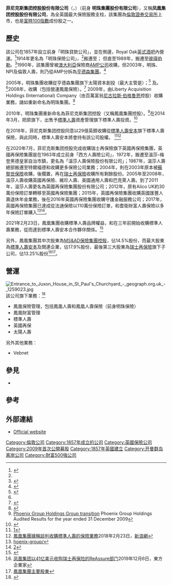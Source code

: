 {{Infobox company
| name = 菲尼克斯集团控股
| logo = Phoenix Group logo.svg
| type = [[上市公司|上市公司]]
| traded_as = {{Lse|PHNX}}
| key_people = {{ubl|{{wd-chairperson}}|{{wd-ceo}}}}
| industry = [[保險|保險]]
| revenue = 47.04億英鎊 (2020)<ref name=Results>{{cite web|url=http://otp.investis.com/clients/uk/phoenix_group1/rns/regulatory-story.aspx?newsid=1458947|title=Annual Results 2020|publisher=Phoenix Group|access-date=8 March 2021}}</ref>
| operating_income =15.04億英鎊(2020)<ref name=Results/>	
| net_income =8.34 億英鎊 (2020)<ref name=Results/>
| parent =
| subsid =
| footnotes =
| foundation = 1857年
| location = 英國[[倫敦|倫敦]]
| homepage = {{URL|https://www.thephoenixgroup.com}}
| slogan   =
}}

'''菲尼克斯集团控股股份有限公司'''（'''{{lang-en|Phoenix Group Holdings plc}}'''，{{Lse|PHNX}}）（前身 '''明珠集團股份有限公司'''），又稱'''凤凰集团控股股份有限公司'''，為全英國最大保險服務支柱，該集團為[[倫敦證券交易所|倫敦證券交易所]]上市，也是[[富時100指數|富時100指數]]成份股之一。

==歷史==
該公司在1857年設立前身「明珠貸款公司」，並在{{tsl|en|Whitechapel Bell Foundry|懷特查普鑄鐘廠}}側邊，Royal Oak[[英式酒吧|英式酒吧]]內營運。<ref name=history>{{Cite book|url=https://books.google.com/books?id=7ORcaQIgdcEC&pg=PT110|title=Bloody Foreigners: The Story of Immigration to Britain|first= Robert |last=Winder|publisher=Hachette Digital|year=2014|isbn=978-0748123964}}</ref>1914年更名為「明珠保險公司」，<ref name=history/>搬遷至{{tsl|en|252 High Holborn|霍本高街252號}}； 但直至1989年，搬遷至[[彼得伯勒|彼得伯勒]]。<ref>{{NHLE|desc=Pearl Assurance Company|num=1378890 |access-date=13 February 2017}}</ref>1990年，該集團曾被[[澳大利亞|澳大利亞]]保險商[[AMP公司|AMP公司]]收購，但2003年，明珠、NPI及倫敦人壽，則乃從AMP分拆為[[亨德森集團|亨德森集團]]。<ref name=amp>{{cite web|url=http://www.smh.com.au/news/Business/AMP-wins-as-UK-spinoff-sells-life-funds-for-26bn/2004/12/10/1102625535217.html|title= AMP wins as UK spinoff sells life funds for $2.6bn|publisher= Sydney Morning Herald|date=11 December 2004|access-date=28 February 2020}}</ref>

2005年，明珠集團收購從亨德森集團旗下太陽資本創投（最大主管是{{tsl|en|Hugh Osmond|雨果．奧斯蒙特}}）；<ref>{{cite web|url=https://www.telegraph.co.uk/finance/2750832/Rising-of-Sun-is-new-dawn-for-Osmond.html |title=Rising of Sun is new dawn for Osmond|publisher= Daily Telegraph|date=27 January 2002|access-date=28 February 2020}}</ref> 及{{tsl|en|TDR Capital|TDR創投公司}}。<ref name=amp/>2008年，收購{{tsl|en|Resolution plc|英國創造人壽}}（包括營運鳳凰保險）。<ref>{{cite web|url=https://www.theguardian.com/business/2007/nov/17/standardlife.resolution?gusrc=rss&feed=news |title=Resolution board says yes to £5bn Pearl bid|work=The Guardian|date=17 November 2007|access-date=28 February 2020}}</ref> 2009年，由Liberty Acquisition Holdings (International) Company（由百萬富翁[[尼古拉斯·伯格鲁恩|尼古拉斯·伯格鲁恩]]控股）收購業務，諸如重新命名為明珠集團。<ref>{{cite web|url=https://www.thetimes.co.uk/article/bondholders-threaten-to-veto-pearl-flotation-lwm59thwmvg|title=Bondholders threaten to veto Pearl flotation|work=The Times|date=1 July 2009|access-date=28 February 2020}}</ref>

2010年，明珠集團重新命名為菲尼克斯集团控股（又稱鳳凰集團控股）。<ref>[http://www.thepearlgroup.com/~/media/Files/P/Phoenix-Group/Annual%20Reports/latest-news/audited-results-announcement-31-0310.pdf Phoenix Group Holdings Group transition] Phoenix Group Holdings
Audited Results for the year ended 31 December 2009</ref>在2014年3月，把原旗下{{tsl|en|Ignis Asset Management|伊尼斯資產管理}}，出售予[[標準人壽|標準人壽]]資產管理旗下標準人壽投資。<ref>{{Cite news|url=https://www.bbc.co.uk/news/business-26744605|title=Standard Life Investments buys fund manager Ignis for £390m|date=26 March 2014|newspaper=BBC News|language=en-GB|access-date=28 February 2020}}</ref>

在2018年，菲尼克斯集团控股同意以29億英鎊收購從[[標準人壽安本|標準人壽安本]]旗下標準人壽保險，與此同時，標準人壽安本將會持有該公司股權。 <ref>[https://uk.reuters.com/article/uk-swiss-re-m-a-phoenix-grp/britains-phoenix-to-buy-swiss-res-reassure-business-for-4-1-billion-idUKKBN1YA0LX]</ref><REF>[https://www.sina.com.hk/news/article/20180223/0/2/2/%E9%B3%B3%E5%87%B0%E9%9B%86%E5%9C%98%E6%93%9A%E7%A8%B1%E8%AB%87%E5%88%A4%E6%94%B6%E8%B3%BC%E6%A8%99%E6%BA%96%E4%BA%BA%E5%A3%BD%E7%9A%84%E4%BF%9D%E9%9A%AA%E6%A5%AD%E5%8B%99-8525490.html 鳳凰集團據稱談判收購標準人壽的保險業務]2018年2月23日，[[新浪網|新浪網]]</REF>

在2020年7月，菲尼克斯集团控股完成收購瑞士再保險旗下英國再保險集團，英國再保險集團是在1963年成立前身「西方人壽險公司」，1972年，搬遷至溫莎-梅登黑德皇家自治市鎮，更名為「溫莎人壽保險股份有限公司」；1987年，溫莎人壽總部搬遷至特爾福德和收購更多保險公司業務；2004年，則在2003年原本被[[蘇黎世保險|蘇黎世保險]]收購，後擱置，再在[[瑞士再保險|瑞士再保險]]收購所有剩餘股份。2005年至2008年，溫莎人壽收購英國再保險、維珍人壽、美國通用人壽和巴克萊人壽。到了2011年，溫莎人壽更名為英國再保險集團股份有限公司；2012年，原有Alico UK約30萬份保險訂單轉移至英國再保險集團；2015年，英國再保險集團收購英國匯豐人壽退休年金業務，後在2016年英國再保險集團收購守護金融服務公司；2017年，英國再保險集團已達成從法通保險以110萬份保險訂單，和耆衛財富人壽保險以多年保險訂單購入<ref> [https://www.reinsurancene.ws/swiss-re-completes-sale-of-reassure-to-p  hoenix-group/]</ref><ref>[https://www.reassure.co.uk/about-us/our-business/]</ref>。

2021年2月23日，鳳凰集團收購標準人壽品牌權益，和在三年前開始收購標準人壽業務，從而達到標準人壽安本合作夥伴關係。<ref>{{Cite web|url=https://www.fundssociety.com/en/news/business/standard-life-aberdeen-simplifies-and-extends-its-strategic-partnership-with-phoenix-group|title=Standard Life Aberdeen Simplifies and Extends its Strategic Partnership With Phoenix Group|publisher=Funds Society|date=26 February 2021|access-date=26 February 2021}}</ref>

另外，鳳凰集團其中次股東為[[MS&AD保險集團控股|MS&AD保險集團控股]]，佔14.5%股份，而最大股東為[[標準人壽安本|標準人壽安本]]及關連企業，佔17.9%股份，最後第三大股東為[[瑞士再保險|瑞士再保險]]旗下子公司，佔13.25%股份<ref>[http://www.bizleader.cn/invest/2019120618568.html 凤凰集团以41亿美元收购瑞士再保险的ReAssure部门]2019年12月6日，東方企業家</ref><ref>[https://www.thephoenixgroup.com/investor-relations/major-shareholders.aspx 鳳凰集團主要股東]</ref>。

==營運==
[[File:Entrance_to_Juxon_House_in_St_Paul's_Churchyard_-_geograph.org.uk_-_1259023.jpg|thumb]]
該公司旗下業務：<ref>{{cite web|url=http://www.thephoenixgroup.com/our-companies.aspx|title=Our companies|publisher=Phoenix Group|access-date=29 July 2020}}</ref>
* 鳳凰保險管理，包括鳳凰人壽和鳳凰人壽保險（前身明珠保險） 
* 鳳凰財富管理
* 標準人壽
* 英國再保
* 太陽人壽
另外其他業務：
* Vebnet

==參見==
* {{tsl|en|Phoenix Fire Office|鳳凰火險}}

==參考==
{{reflist|30em}}

==外部連結==
* [https://www.thephoenixgroup.com Official website]

{{主要保险公司}}
{{FTSE 100}}

{{Authority control}}

[[Category:倫敦公司|Category:倫敦公司]]
[[Category:1857年成立的公司|Category:1857年成立的公司]]
[[Category:英國保險公司|Category:英國保險公司]]
[[Category:2009年首次公開募股|Category:2009年首次公開募股]]
[[Category:1857年英國建立|Category:1857年英國建立]]
[[Category:开曼群岛离岸公司|Category:开曼群岛离岸公司]]
[[Category:財富500強公司|Category:財富500強公司]]